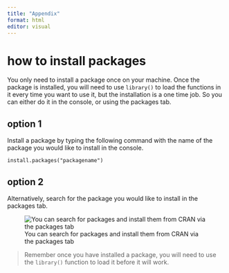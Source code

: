 ```yaml
---
title: "Appendix"
format: html
editor: visual
---
```


# how to install packages

You only need to install a package once on your machine. Once the package is installed, you will need to use `library()` to load the functions in it every time you want to use it, but the installation is a one time job. So you can either do it in the console, or using the packages tab.

## option 1

Install a package by typing the following command with the name of the package you would like to install in the console.

```         
install.packages("packagename")
```

## option 2

Alternatively, search for the package you would like to install in the packages tab.

![You can search for packages and install them from CRAN via the packages tab](images/install.png)

> Remember once you have installed a package, you will need to use the `library()` function to load it before it will work.
